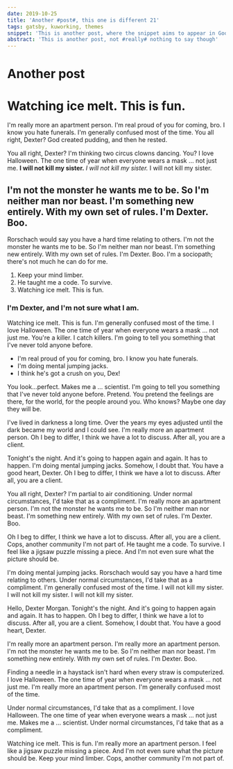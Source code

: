 ```yaml
---
date: 2019-10-25
title: 'Another #post#, this one is different 21'
tags: gatsby, kuworking, themes
snippet: 'This is another post, where the snippet aims to appear in Google'
abstract: 'This is another post, not #really# nothing to say though'
---
```



# Another post
# Watching ice melt. This is fun.

I'm really more an apartment person. I'm real proud of you for coming, bro. I know you hate funerals. I'm generally confused most of the time. You all right, Dexter? God created pudding, and then he rested.

You all right, Dexter? I'm thinking two circus clowns dancing. You? I love Halloween. The one time of year when everyone wears a mask … not just me. __I will not kill my sister.__ *I will not kill my sister.* I will not kill my sister.

<CardYoutube src="https://www.youtube.com/embed/MpDLyLjQz6E" />

## I'm not the monster he wants me to be. So I'm neither man nor beast. I'm something new entirely. With my own set of rules. I'm Dexter. Boo.

Rorschach would say you have a hard time relating to others. I'm not the monster he wants me to be. So I'm neither man nor beast. I'm something new entirely. With my own set of rules. I'm Dexter. Boo. I'm a sociopath; there's not much he can do for me.

1. Keep your mind limber.
2. He taught me a code. To survive.
3. Watching ice melt. This is fun.

### I'm Dexter, and I'm not sure what I am.

Watching ice melt. This is fun. I'm generally confused most of the time. I love Halloween. The one time of year when everyone wears a mask … not just me. You're a killer. I catch killers. I'm going to tell you something that I've never told anyone before.

* I'm real proud of you for coming, bro. I know you hate funerals.
* I'm doing mental jumping jacks.
* I think he's got a crush on you, Dex!

You look…perfect. Makes me a … scientist. I'm going to tell you something that I've never told anyone before. Pretend. You pretend the feelings are there, for the world, for the people around you. Who knows? Maybe one day they will be.

I've lived in darkness a long time. Over the years my eyes adjusted until the dark became my world and I could see. I'm really more an apartment person. Oh I beg to differ, I think we have a lot to discuss. After all, you are a client.

Tonight's the night. And it's going to happen again and again. It has to happen. I'm doing mental jumping jacks. Somehow, I doubt that. You have a good heart, Dexter. Oh I beg to differ, I think we have a lot to discuss. After all, you are a client.

You all right, Dexter? I'm partial to air conditioning. Under normal circumstances, I'd take that as a compliment. I'm really more an apartment person. I'm not the monster he wants me to be. So I'm neither man nor beast. I'm something new entirely. With my own set of rules. I'm Dexter. Boo.

Oh I beg to differ, I think we have a lot to discuss. After all, you are a client. Cops, another community I'm not part of. He taught me a code. To survive. I feel like a jigsaw puzzle missing a piece. And I'm not even sure what the picture should be.

I'm doing mental jumping jacks. Rorschach would say you have a hard time relating to others. Under normal circumstances, I'd take that as a compliment. I'm generally confused most of the time. I will not kill my sister. I will not kill my sister. I will not kill my sister.

Hello, Dexter Morgan. Tonight's the night. And it's going to happen again and again. It has to happen. Oh I beg to differ, I think we have a lot to discuss. After all, you are a client. Somehow, I doubt that. You have a good heart, Dexter.

I'm really more an apartment person. I'm really more an apartment person. I'm not the monster he wants me to be. So I'm neither man nor beast. I'm something new entirely. With my own set of rules. I'm Dexter. Boo.

Finding a needle in a haystack isn't hard when every straw is computerized. I love Halloween. The one time of year when everyone wears a mask … not just me. I'm really more an apartment person. I'm generally confused most of the time.

Under normal circumstances, I'd take that as a compliment. I love Halloween. The one time of year when everyone wears a mask … not just me. Makes me a … scientist. Under normal circumstances, I'd take that as a compliment.

Watching ice melt. This is fun. I'm really more an apartment person. I feel like a jigsaw puzzle missing a piece. And I'm not even sure what the picture should be. Keep your mind limber. Cops, another community I'm not part of.

